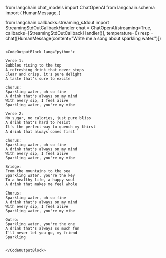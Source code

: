 from langchain.chat_models import ChatOpenAI
from langchain.schema import (
    HumanMessage,
)


from langchain.callbacks.streaming_stdout import StreamingStdOutCallbackHandler
chat = ChatOpenAI(streaming=True, callbacks=[StreamingStdOutCallbackHandler()], temperature=0)
resp = chat([HumanMessage(content="Write me a song about sparkling water.")])
```

<CodeOutputBlock lang="python">

```
    Verse 1:
    Bubbles rising to the top
    A refreshing drink that never stops
    Clear and crisp, it's pure delight
    A taste that's sure to excite
    
    Chorus:
    Sparkling water, oh so fine
    A drink that's always on my mind
    With every sip, I feel alive
    Sparkling water, you're my vibe
    
    Verse 2:
    No sugar, no calories, just pure bliss
    A drink that's hard to resist
    It's the perfect way to quench my thirst
    A drink that always comes first
    
    Chorus:
    Sparkling water, oh so fine
    A drink that's always on my mind
    With every sip, I feel alive
    Sparkling water, you're my vibe
    
    Bridge:
    From the mountains to the sea
    Sparkling water, you're the key
    To a healthy life, a happy soul
    A drink that makes me feel whole
    
    Chorus:
    Sparkling water, oh so fine
    A drink that's always on my mind
    With every sip, I feel alive
    Sparkling water, you're my vibe
    
    Outro:
    Sparkling water, you're the one
    A drink that's always so much fun
    I'll never let you go, my friend
    Sparkling
```

</CodeOutputBlock>
